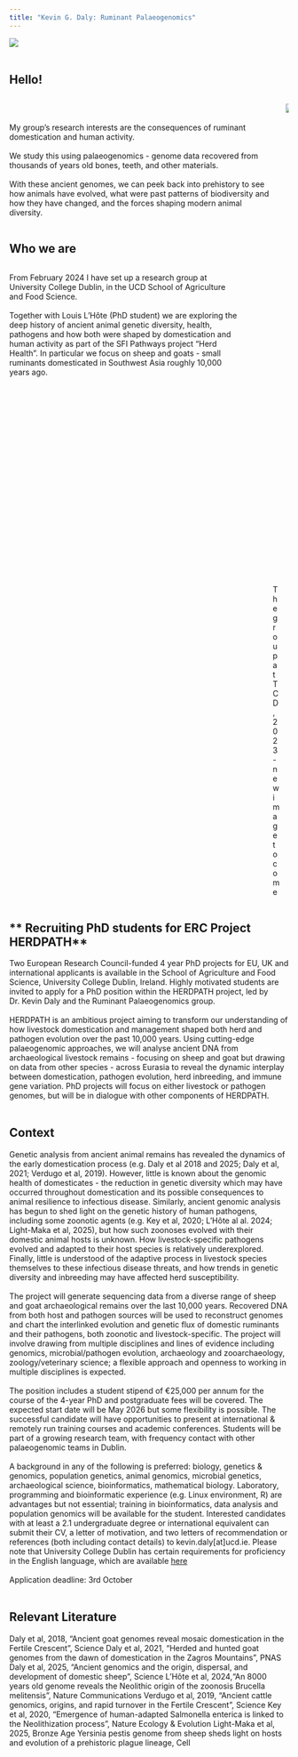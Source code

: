 ```yaml
---
title: "Kevin G. Daly: Ruminant Palaeogenomics"
---
```


![](skull_wide.png)
<br/><br/> 

## **Hello!**
::: columns
::: column
<br/><br/> 
My group's research interests are the consequences of ruminant domestication and human activity.
<br/><br/> 
We study this using palaeogenomics - genome data recovered from thousands of years old bones, teeth, and other materials. 
<br/><br/> 
With these ancient genomes, we can peek back into prehistory to see how animals have evolved, what were past patterns of biodiversity and how they have changed, and the forces shaping modern animal diversity.
:::

::: column
![](avatar_small.png){fig-align="center"}
:::
:::
## **Who we are**

::: columns
::: column
From February 2024 I have set up a research group at University College Dublin, in the UCD School of Agriculture and Food Science. 
<br/><br/> 
Together with Louis L'Hôte (PhD student) we are exploring the deep history of ancient animal genetic diversity, health, pathogens and how both were shaped by domestication and human activity as part of the SFI Pathways project "Herd Health". In particular we focus on sheep and goats - small ruminants domesticated in Southwest Asia roughly 10,000 years ago.
:::

::: column
![The group at TCD, 2023 - new image to come](group_smurfit_small.png)
:::
:::

## ** Recruiting PhD students for ERC Project HERDPATH**

Two European Research Council-funded 4 year PhD projects for EU, UK and international applicants is available in the School of Agriculture and Food Science, University College Dublin, Ireland. Highly motivated students are invited to apply for a PhD position within the HERDPATH project, led by Dr. Kevin Daly and the Ruminant Palaeogenomics group. 
<br/><br/>
HERDPATH is an ambitious project aiming to transform our understanding of how livestock domestication and management shaped both herd and pathogen evolution over the past 10,000 years. Using cutting-edge palaeogenomic approaches, we will analyse ancient DNA from archaeological livestock remains - focusing on sheep and goat but drawing on data from other species - across Eurasia to reveal the dynamic interplay between domestication, pathogen evolution, herd inbreeding, and immune gene variation. PhD projects will focus on either livestock or pathogen genomes, but will be in dialogue with other components of HERDPATH.
<br/><br/>

## Context

Genetic analysis from ancient animal remains has revealed the dynamics of the early domestication process (e.g. Daly et al 2018 and 2025; Daly et al, 2021; Verdugo et al, 2019). However, little is known about the genomic health of domesticates - the reduction in genetic diversity which may have occurred throughout domestication and its possible consequences to animal resilience to infectious disease. Similarly, ancient genomic analysis has begun to shed light on the genetic history of human pathogens, including some zoonotic agents (e.g. Key et al, 2020; L’Hôte al al. 2024; Light-Maka et al, 2025), but how such zoonoses evolved with their domestic animal hosts is unknown. How livestock-specific pathogens evolved and adapted to their host species is relatively underexplored. Finally, little is understood of the adaptive process in livestock species themselves to these infectious disease threats, and how trends in genetic diversity and inbreeding may have affected herd susceptibility.
<br/><br/>
The project will generate sequencing data from a diverse range of sheep and goat archaeological remains over the last 10,000 years. Recovered DNA from both host and pathogen sources will be used to reconstruct genomes and chart the interlinked evolution and genetic flux of domestic ruminants and their pathogens, both zoonotic and livestock-specific. The project will involve drawing from multiple disciplines and lines of evidence including genomics, microbial/pathogen evolution, archaeology and zooarchaeology, zoology/veterinary science; a flexible approach and openness to working in multiple disciplines is expected.
<br/><br/>
The position includes a student stipend of €25,000 per annum for the course of the 4-year PhD and postgraduate fees will be covered. The expected start date will be May 2026 but some flexibility is possible. The successful candidate will have opportunities to present at international & remotely run training courses and academic conferences. Students will be part of a growing research team, with frequency contact with other palaeogenomic teams in Dublin.
<br/><br/>
A background in any of the following is preferred: biology, genetics & genomics, population genetics, animal genomics, microbial genetics, archaeological science, bioinformatics, mathematical biology. Laboratory, programming and bioinformatic experience (e.g. Linux environment, R) are advantages but not essential; training in bioinformatics, data analysis and population genomics will be available for the student. Interested candidates with at least a 2.1 undergraduate degree or international equivalent can submit their CV, a letter of motivation, and two letters of recommendation or references (both including contact details) to kevin.daly[at]ucd.ie. Please note that University College Dublin has certain requirements for proficiency in the English language, which are available [here](https://www.ucd.ie/graduateadmissions/admissions/entryrequirements/)
<br/><br/>
Application deadline: 3rd October
<br/><br/>

## Relevant Literature

Daly et al, 2018, "Ancient goat genomes reveal mosaic domestication in the Fertile Crescent", Science
Daly et al, 2021, “Herded and hunted goat genomes from the dawn of domestication in the Zagros Mountains”, PNAS
Daly et al, 2025, "Ancient genomics and the origin, dispersal, and development of domestic sheep", Science
L’Hôte et al, 2024,"An 8000 years old genome reveals the Neolithic origin of the zoonosis Brucella melitensis", Nature Communications
Verdugo et al, 2019, “Ancient cattle genomics, origins, and rapid turnover in the Fertile Crescent”, Science
Key et al, 2020, “Emergence of human-adapted Salmonella enterica is linked to the Neolithization process”, Nature Ecology & Evolution
Light-Maka et al, 2025, Bronze Age Yersinia pestis genome from sheep sheds light on hosts and evolution of a prehistoric plague lineage, Cell

